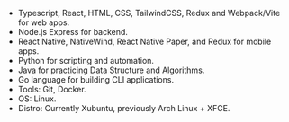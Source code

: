 
<Heading />

- Typescript, React, HTML, CSS, TailwindCSS, Redux and Webpack/Vite for web apps.
- Node.js Express for backend.
- React Native, NativeWind, React Native Paper, and Redux for mobile apps.
- Python for scripting and automation.
- Java for practicing Data Structure and Algorithms.
- Go language for building CLI applications.
- Tools: Git, Docker.
- OS: Linux.
- Distro: Currently Xubuntu, previously Arch Linux + XFCE.
